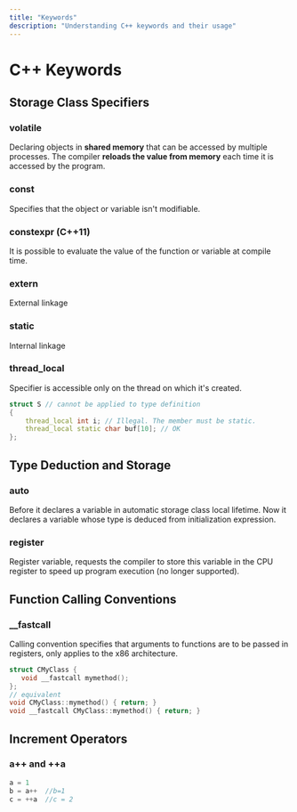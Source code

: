 ```yaml
---
title: "Keywords"
description: "Understanding C++ keywords and their usage"
---
```


# C++ Keywords

## Storage Class Specifiers

### volatile
Declaring objects in **shared memory** that can be accessed by multiple processes. The compiler **reloads the value from memory** each time it is accessed by the program.

### const
Specifies that the object or variable isn't modifiable.

### constexpr (C++11)
It is possible to evaluate the value of the function or variable at compile time.

### extern
External linkage

### static
Internal linkage

### thread_local
Specifier is accessible only on the thread on which it's created.

```cpp
struct S // cannot be applied to type definition
{
    thread_local int i; // Illegal. The member must be static.
    thread_local static char buf[10]; // OK
};
```

## Type Deduction and Storage

### auto
Before it declares a variable in automatic storage class local lifetime. Now it declares a variable whose type is deduced from initialization expression.

### register
Register variable, requests the compiler to store this variable in the CPU register to speed up program execution (no longer supported).

## Function Calling Conventions

### __fastcall
Calling convention specifies that arguments to functions are to be passed in registers, only applies to the x86 architecture.

```cpp
struct CMyClass {
   void __fastcall mymethod();
};
// equivalent
void CMyClass::mymethod() { return; }
void __fastcall CMyClass::mymethod() { return; }
```

## Increment Operators

### a++ and ++a

```cpp
a = 1
b = a++  //b=1
c = ++a  //c = 2 
```